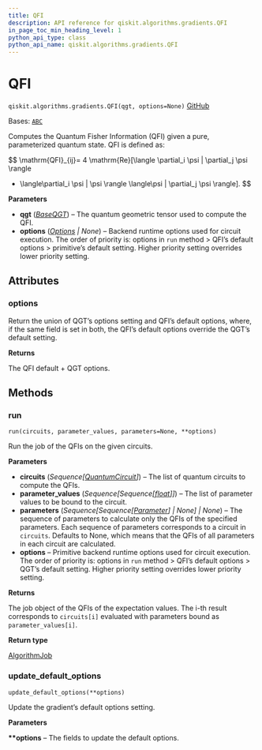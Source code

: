 ```yaml
---
title: QFI
description: API reference for qiskit.algorithms.gradients.QFI
in_page_toc_min_heading_level: 1
python_api_type: class
python_api_name: qiskit.algorithms.gradients.QFI
---
```


# QFI

<span id="qiskit.algorithms.gradients.QFI" />

`qiskit.algorithms.gradients.QFI(qgt, options=None)` [GitHub](https://github.com/qiskit/qiskit/tree/stable/0.46/qiskit/algorithms/gradients/qfi.py "view source code")

Bases: [`ABC`](https://docs.python.org/3/library/abc.html#abc.ABC "(in Python v3.12)")

Computes the Quantum Fisher Information (QFI) given a pure, parameterized quantum state. QFI is defined as:

$$
\mathrm{QFI}_{ij}= 4 \mathrm{Re}[\langle \partial_i \psi | \partial_j \psi \rangle
- \langle\partial_i \psi | \psi \rangle \langle\psi | \partial_j \psi \rangle].
$$

**Parameters**

*   **qgt** ([*BaseQGT*](qiskit.algorithms.gradients.BaseQGT "qiskit.algorithms.gradients.BaseQGT")) – The quantum geometric tensor used to compute the QFI.
*   **options** ([*Options*](qiskit.providers.Options "qiskit.providers.Options") *| None*) – Backend runtime options used for circuit execution. The order of priority is: options in `run` method > QFI’s default options > primitive’s default setting. Higher priority setting overrides lower priority setting.

## Attributes

<span id="qiskit.algorithms.gradients.QFI.options" />

### options

Return the union of QGT’s options setting and QFI’s default options, where, if the same field is set in both, the QFI’s default options override the QGT’s default setting.

**Returns**

The QFI default + QGT options.

## Methods

### run

<span id="qiskit.algorithms.gradients.QFI.run" />

`run(circuits, parameter_values, parameters=None, **options)`

Run the job of the QFIs on the given circuits.

**Parameters**

*   **circuits** (*Sequence\[*[*QuantumCircuit*](qiskit.circuit.QuantumCircuit "qiskit.circuit.QuantumCircuit")*]*) – The list of quantum circuits to compute the QFIs.
*   **parameter\_values** (*Sequence\[Sequence\[*[*float*](https://docs.python.org/3/library/functions.html#float "(in Python v3.12)")*]]*) – The list of parameter values to be bound to the circuit.
*   **parameters** (*Sequence\[Sequence\[*[*Parameter*](qiskit.circuit.Parameter "qiskit.circuit.Parameter")*] | None] | None*) – The sequence of parameters to calculate only the QFIs of the specified parameters. Each sequence of parameters corresponds to a circuit in `circuits`. Defaults to None, which means that the QFIs of all parameters in each circuit are calculated.
*   **options** – Primitive backend runtime options used for circuit execution. The order of priority is: options in `run` method > QFI’s default options > QGT’s default setting. Higher priority setting overrides lower priority setting.

**Returns**

The job object of the QFIs of the expectation values. The i-th result corresponds to `circuits[i]` evaluated with parameters bound as `parameter_values[i]`.

**Return type**

[AlgorithmJob](qiskit.algorithms.AlgorithmJob "qiskit.algorithms.AlgorithmJob")

### update\_default\_options

<span id="qiskit.algorithms.gradients.QFI.update_default_options" />

`update_default_options(**options)`

Update the gradient’s default options setting.

**Parameters**

**\*\*options** – The fields to update the default options.

